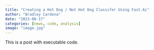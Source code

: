 ```yaml
---
title: "Creating a Hot Dog / Not Hot Dog Classifer Using Fast.Ai"
author: "Bradley Cardona"
date: "2023-08-17"
categories: [news, code, analysis]
image: "image.jpg"
---
```


This is a post with executable code.
